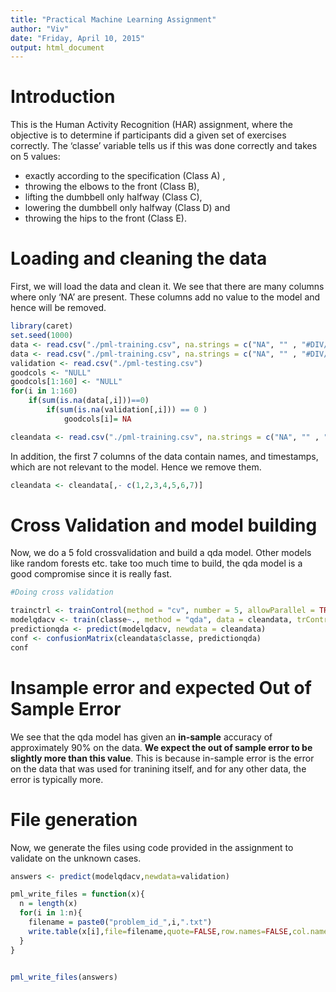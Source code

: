 ```yaml
---
title: "Practical Machine Learning Assignment"
author: "Viv"
date: "Friday, April 10, 2015"
output: html_document
---
```

# Introduction

This is the Human Activity Recognition (HAR) assignment, where the objective is to determine if participants did a given set of exercises correctly. The 'classe' variable tells us if this was done correctly and takes on 5 values: 

* exactly according to the specification (Class A) , 
* throwing the elbows to the front (Class B), 
* lifting the dumbbell only halfway (Class C), 
* lowering the dumbbell only halfway (Class D) and 
* throwing the hips to the front (Class E).

# Loading and cleaning the data

First, we will load the data and clean it. We see that there are many columns where only 'NA' are present. These columns add no value to the model and hence will be removed. 
```r
library(caret)
set.seed(1000)
data <- read.csv("./pml-training.csv", na.strings = c("NA", "" , "#DIV/0!"), colClasses = c(NA,NULL))
data <- read.csv("./pml-training.csv", na.strings = c("NA", "" , "#DIV/0!"))
validation <- read.csv("./pml-testing.csv")
goodcols <- "NULL"
goodcols[1:160] <- "NULL"
for(i in 1:160)
    if(sum(is.na(data[,i]))==0)
        if(sum(is.na(validation[,i])) == 0 )
            goodcols[i]= NA

cleandata <- read.csv("./pml-training.csv", na.strings = c("NA", "" , "#DIV/0!"), colClasses = goodcols)
```

In addition, the first 7 columns of the data contain names, and timestamps, which are not relevant to the model. Hence we remove them.

```r
cleandata <- cleandata[,- c(1,2,3,4,5,6,7)]
```

# Cross Validation and model building
Now, we do a 5 fold crossvalidation and build a qda model. Other models like random forests etc. take too much time to build, the qda model is a good compromise since it is really fast. 


```r
#Doing cross validation

trainctrl <- trainControl(method = "cv", number = 5, allowParallel = TRUE)
modelqdacv <- train(classe~., method = "qda", data = cleandata, trControl = trainctrl)
predictionqda <- predict(modelqdacv, newdata = cleandata)
conf <- confusionMatrix(cleandata$classe, predictionqda)
conf
```

# Insample error and expected Out of Sample Error

We see that the qda model has given an **in-sample** accuracy of approximately 90% on the data. **We expect the out of sample error to be slightly more than this value**. This is because in-sample error is the error on the data that was used for tranining itself, and for any other data, the error is typically more.


# File generation
Now, we generate the files using code provided in the assignment to validate on the unknown cases.

```r

answers <- predict(modelqdacv,newdata=validation)

pml_write_files = function(x){
  n = length(x)
  for(i in 1:n){
    filename = paste0("problem_id_",i,".txt")
    write.table(x[i],file=filename,quote=FALSE,row.names=FALSE,col.names=FALSE)
  }
}


pml_write_files(answers)

```

